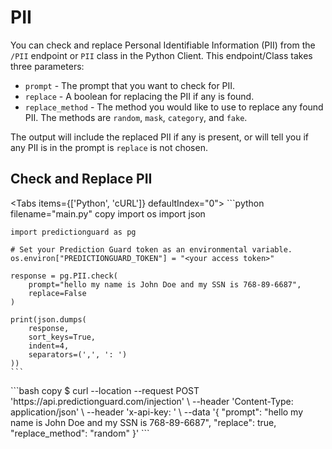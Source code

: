 # PII

You can check and replace Personal Identifiable Information (PII) from the `/PII` endpoint or `PII` class in the Python Client. This endpoint/Class takes three parameters:

- `prompt` - The prompt that you want to check for PII.
- `replace` - A boolean for replacing the PII if any is found.
- `replace_method` - The method you would like to use to replace any found PII. The methods are `random`, `mask`, `category`, and `fake`.

The output will include the replaced PII if any is present, or will tell you if any PII is in the prompt is `replace` is not chosen.

## Check and Replace PII


<Tabs items={['Python', 'cURL']}  defaultIndex="0">
  <Tab>
    ```python filename="main.py" copy
    import os
    import json

    import predictionguard as pg

    # Set your Prediction Guard token as an environmental variable.
    os.environ["PREDICTIONGUARD_TOKEN"] = "<your access token>"

    response = pg.PII.check(
        prompt="hello my name is John Doe and my SSN is 768-89-6687",
        replace=False
    )

    print(json.dumps(
        response,
        sort_keys=True,
        indent=4,
        separators=(',', ': ')
    ))
    ```
  </Tab>
  <Tab>
    ```bash copy
    $ curl --location --request POST 'https://api.predictionguard.com/injection' \
    --header 'Content-Type: application/json' \
    --header 'x-api-key: <your access token>' \
    --data '{
        "prompt": "hello my name is John Doe and my SSN is 768-89-6687",
        "replace": true,
        "replace_method": "random"
    }'
    ```
  </Tab>
</Tabs>